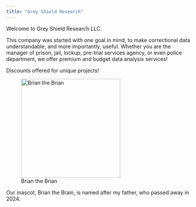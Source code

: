 ```yaml
---
title: "Grey Shield Research"
---
```


Welcome to Grey Shield Research LLC.

This company was started with one goal in mind, to make correctional data understandable, and more importantly, useful. Whether you are the manager of prison, jail, lockup, pre-trial services agency, or even police department, we offer premium and budget data analysis services!

Discounts offered for unique projects!

![Brian the Brian](images/DALL·E 2025-01-10 19.29.04 - A very simple anime-style mascot of Brian the Brain, a friendly brain character wearing a correctional officer uniform. The character has a cute, mini-01.webp){fig-align="center" width="267"}

Our mascot, Brian the Brain, is named after my father, who passed away in 2024.

